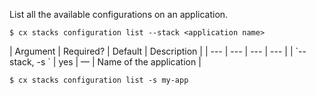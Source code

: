 List all the available configurations on an application.

<Tabs >
<Tab label="Usage">

```shell
$ cx stacks configuration list --stack <application name>
```
</Tab>
    
<Tab label="arguments">
| Argument | Required? | Default | Description |
|  ---  |  ---  |  ---  |  ---  |
| `--stack, -s <application name>` | yes | — | Name of the application |
</Tab>
<Tab label="examples">

```shell
$ cx stacks configuration list -s my-app
```

</Tab>
</Tabs>